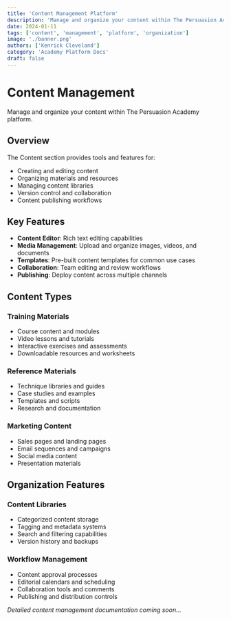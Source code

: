 ```yaml
---
title: 'Content Management Platform'
description: 'Manage and organize your content within The Persuasion Academy platform.'
date: 2024-01-11
tags: ['content', 'management', 'platform', 'organization']
image: './banner.png'
authors: ['Kenrick Cleveland']
category: 'Academy Platform Docs'
draft: false
---
```


# Content Management

Manage and organize your content within The Persuasion Academy platform.

## Overview

The Content section provides tools and features for:

- Creating and editing content
- Organizing materials and resources
- Managing content libraries
- Version control and collaboration
- Content publishing workflows

## Key Features

- **Content Editor**: Rich text editing capabilities
- **Media Management**: Upload and organize images, videos, and documents
- **Templates**: Pre-built content templates for common use cases
- **Collaboration**: Team editing and review workflows
- **Publishing**: Deploy content across multiple channels

## Content Types

### Training Materials
- Course content and modules
- Video lessons and tutorials
- Interactive exercises and assessments
- Downloadable resources and worksheets

### Reference Materials
- Technique libraries and guides
- Case studies and examples
- Templates and scripts
- Research and documentation

### Marketing Content
- Sales pages and landing pages
- Email sequences and campaigns
- Social media content
- Presentation materials

## Organization Features

### Content Libraries
- Categorized content storage
- Tagging and metadata systems
- Search and filtering capabilities
- Version history and backups

### Workflow Management
- Content approval processes
- Editorial calendars and scheduling
- Collaboration tools and comments
- Publishing and distribution controls

*Detailed content management documentation coming soon...*
